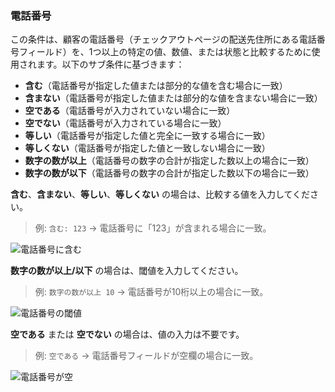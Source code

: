 ### 電話番号

この条件は、顧客の電話番号（チェックアウトページの配送先住所にある電話番号フィールド）を、1つ以上の特定の値、数値、または状態と比較するために使用されます。以下のサブ条件に基づきます：

- **含む**（電話番号が指定した値または部分的な値を含む場合に一致）
- **含まない**（電話番号が指定した値または部分的な値を含まない場合に一致）
- **空である**（電話番号が入力されていない場合に一致）
- **空でない**（電話番号が入力されている場合に一致）
- **等しい**（電話番号が指定した値と完全に一致する場合に一致）
- **等しくない**（電話番号が指定した値と一致しない場合に一致）
- **数字の数が以上**（電話番号の数字の合計が指定した数以上の場合に一致）
- **数字の数が以下**（電話番号の数字の合計が指定した数以下の場合に一致）

**含む**、**含まない**、**等しい**、**等しくない** の場合は、比較する値を入力してください。

> 例: `含む: 123` → 電話番号に「123」が含まれる場合に一致。

<img
  src="/images/essentials/condition-sets/phone-number-contains.webp"
  alt="電話番号に含む"
/>

**数字の数が以上/以下** の場合は、閾値を入力してください。

> 例: `数字の数が以上 10` → 電話番号が10桁以上の場合に一致。

<img
  src="/images/essentials/condition-sets/phone-number-greater-than.webp"
  alt="電話番号の閾値"
/>

**空である** または **空でない** の場合は、値の入力は不要です。

> 例: `空である` → 電話番号フィールドが空欄の場合に一致。

<img
  src="/images/essentials/condition-sets/phone-number-is-empty.webp"
  alt="電話番号が空"
/>
